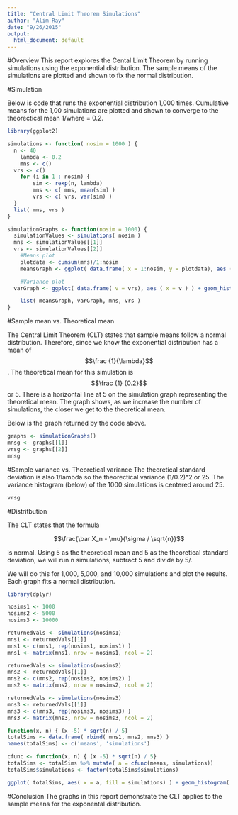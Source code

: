 ```yaml
---
title: "Central Limit Theorem Simulations"
author: "Alim Ray"
date: "9/26/2015"
output:
  html_document: default
---
```


#Overview
This report explores the Cental Limit Theorem by running simulations using the exponential distribution.  The sample means of the simulations
are plotted and shown to fix the normal distribution.


#Simulation

Below is code that runs the exponential distribution 1,000 times.  Cumulative means for the 1,00 simulations are plotted and shown to converge
to the theorectical mean 1/\lambda where \lambda = 0.2.


```r
library(ggplot2)

simulations <- function( nosim = 1000 ) {
  n <- 40
	lambda <- 0.2
	mns <- c()
  vrs <- c()
	for (i in 1 : nosim) {
		sim <- rexp(n, lambda)
		mns <- c( mns, mean(sim) )
		vrs <- c( vrs, var(sim) )
  }
  list( mns, vrs )
}

simulationGraphs <- function(nosim = 1000) {
  simulationValues <- simulations( nosim )
  mns <- simulationValues[[1]]
  vrs <- simulationValues[[2]]
	#Means plot
	plotdata <- cumsum(mns)/1:nosim
	meansGraph <- ggplot( data.frame( x = 1:nosim, y = plotdata), aes (x = x, y = y) ) + geom_line() + geom_hline(yintercept = 5) + ggtitle( "Cumulative Means Simulations")

	#Variance plot
  varGraph <- ggplot( data.frame( v = vrs), aes ( x = v ) ) + geom_histogram() + geom_vline(xintercept = 25, aes( colour = "red")) + ggtitle( "Variance Histogram")

	list( meansGraph, varGraph, mns, vrs )
}
```

#Sample mean vs. Theoretical mean

The Central Limit Theorem (CLT) states that sample means follow a normal distribution. Therefore, since we know
the exponential distribution has a mean of $$\frac {1}{\lambda}$$.  The theoretical mean for this simulation is $$\frac {1} {0.2}$$ or 5.
There is a horizontal line at 5 on the simulation graph representing the theoretical mean.  The graph shows, as we
increase the number of simulations, the closer we get to the theoretical mean.

Below is the graph returned by the code above.

```r
graphs <- simulationGraphs()
mnsg <- graphs[[1]]
vrsg <- graphs[[2]]
mnsg
```


#Sample variance vs. Theoretical variance
The theoretical standard deviation is also 1/lambda so the theorectical variance (1/0.2)^2 or 25.  The variance histogram (below) of
the 1000 simulations is centered around 25.




```r
vrsg
```


#Distritbution

The CLT states that the formula

$$\frac{\bar X_n - \mu}{\sigma / \sqrt{n}}$$

is normal.  Using 5 as the theoretical mean and 5 as the theoretical standard deviation, we will run n simulations, subtract 5 and divide by 5/\sqrt{n}.

We will do this for 1,000, 5,000, and 10,000 simulations and plot the results.  Each graph fits a normal distribution.


```r
library(dplyr)

nosims1 <- 1000
nosims2 <- 5000
nosims3 <- 10000

returnedVals <- simulations(nosims1)
mns1 <- returnedVals[[1]]
mns1 <- c(mns1, rep(nosims1, nosims1) )
mns1 <- matrix(mns1, nrow = nosims1, ncol = 2)

returnedVals <- simulations(nosims2)
mns2 <- returnedVals[[1]]
mns2 <- c(mns2, rep(nosims2, nosims2) )
mns2 <- matrix(mns2, nrow = nosims2, ncol = 2)

returnedVals <- simulations(nosims3)
mns3 <- returnedVals[[1]]
mns3 <- c(mns3, rep(nosims3, nosims3) )
mns3 <- matrix(mns3, nrow = nosims3, ncol = 2)

function(x, n) { (x -5) * sqrt(n) / 5}
totalSims <- data.frame( rbind( mns1, mns2, mns3) )
names(totalSims) <- c('means', 'simulations')

cfunc <- function(x, n) { (x -5) * sqrt(n) / 5}
totalSims <- totalSims %>% mutate( a = cfunc(means, simulations))
totalSims$simulations <- factor(totalSims$simulations)

ggplot( totalSims, aes( x = a, fill = simulations) ) + geom_histogram( aes( y = ..density..) ) +  facet_grid(. ~ simulations) + ggtitle("Simulations")
```



#Conclusion
The graphs in this report demonstrate the CLT applies to the sample means for the exponental distribution.
